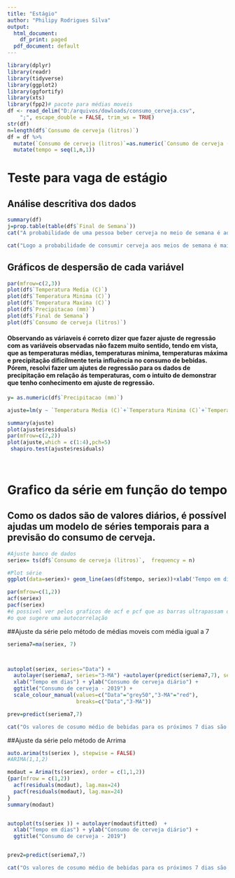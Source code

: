 ---
title: "Estágio"
author: "Philipy Rodrigues Silva"
output:
  html_document:
    df_print: paged
  pdf_document: default
---

```{r setup, include=FALSE}

library(dplyr)
library(readr)
library(tidyverse)
library(ggplot2)
library(ggfortify)
library(xts)
library(fpp2)# pacote para médias moveis
df <- read_delim("D:/arquivos/dowloads/consumo_cerveja.csv", 
    ";", escape_double = FALSE, trim_ws = TRUE)
str(df)
n=length(df$`Consumo de cerveja (litros)`)
df = df %>%
  mutate(`Consumo de cerveja (litros)`=as.numeric(`Consumo de cerveja (litros)`))%>%
  mutate(tempo = seq(1,n,1))

```
# Teste para vaga de estágio

## Análise descritiva dos dados

```{r  }
summary(df)
j=prop.table(table(df$`Final de Semana`))
cat("A probabilidade de uma pessoa beber cerveja no meio de semana é ao final de semana é respectivamente de=",j, "\n")

cat("Logo a probabilidade de consumir cerveja aos meios de semana é maior que aos final de semana")
```


## Gráficos de despersão de cada variável 

```{r }
par(mfrow=c(2,3))
plot(df$`Temperatura Media (C)`)
plot(df$`Temperatura Minima (C)`)
plot(df$`Temperatura Maxima (C)`)
plot(df$`Precipitacao (mm)`)
plot(df$`Final de Semana`)
plot(df$`Consumo de cerveja (litros)`)


```

#### Observando as váriaveis é correto dizer que fazer ajuste de regressão com as variáveis observadas não fazem muito sentido, tendo em vista, que as temperaturas médias, temperaturas minima, temperaturas máxima e precipitação dificilmente teria influência no consumo de bebidas. Pórem, resolvi fazer um ajutes de regressão para os dados de precipitação em relação ás temperaturas, com o intuito de demonstrar que tenho conhecimento em ajuste de regressão.

```{r}
y= as.numeric(df$`Precipitacao (mm)`)

ajuste=lm(y ~ `Temperatura Media (C)`+`Temperatura Minima (C)`+`Temperatura Maxima (C)`, data = df)

summary(ajuste)
plot(ajuste$residuals)
par(mfrow=c(2,2))
plot(ajuste,which = c(1:4),pch=5)
 shapiro.test(ajuste$residuals)
 
 
```

# Grafico da série em função do tempo

## Como os dados são de valores diários, é possível ajudas um modelo de séries temporais para a previsão do consumo de cerveja. 

```{r}

#Ajuste banco de dados
seriex= ts(df$`Consumo de cerveja (litros)`,  frequency = n)

#Plot série
ggplot(data=seriex)+ geom_line(aes(df$tempo, seriex))+xlab('Tempo em dias')+ylab('Consumo de cerveja (litros)') + ggtitle("Consumo de cerveja diário - 2019")+ theme_bw()

par(mfrow=c(1,2))
acf(seriex)
pacf(seriex)
#é possivel ver pelos graficos de acf e pcf que as barras ultrapassam os limistes de segunrança
#o que sugere uma autocorrelação 

```
##Ajuste da série pelo método de médias moveis com média igual a 7
```{r}

seriema7=ma(seriex, 7)



autoplot(seriex, series="Data") +
  autolayer(seriema7, series="3-MA") +autolayer(predict(seriema7,7), series="3-MA") +
  xlab("Tempo em dias") + ylab("Consumo de cerveja diário") +
  ggtitle("Consumo de cerveja - 2019") +
  scale_colour_manual(values=c("Data"="grey50","3-MA"="red"),
                      breaks=c("Data","3-MA"))

prev=predict(seriema7,7)

cat("Os valores de cosumo médio de bebidas para os próximos 7 dias são d",prev$mean,"\n")

```
##Ajuste da série pelo método de Arrima
```{r}


auto.arima(ts(seriex ), stepwise = FALSE)
#ARIMA(1,1,2)

modaut = Arima(ts(seriex), order = c(1,1,2))
{par(mfrow = c(1,2))
  acf(residuals(modaut), lag.max=24)
  pacf(residuals(modaut), lag.max=24)
}
summary(modaut)


autoplot(ts(seriex )) + autolayer(modaut$fitted)  +
  xlab("Tempo em dias") + ylab("Consumo de cerveja diário") +
  ggtitle("Consumo de cerveja - 2019") 


prev2=predict(seriema7,7)

cat("Os valores de cosumo médio de bebidas para os próximos 7 dias são d",prev2$mean,"\n")




```


